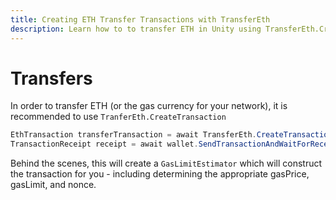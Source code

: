 ```yaml
---
title: Creating ETH Transfer Transactions with TransferEth
description: Learn how to to transfer ETH in Unity using TransferEth.CreateTransaction.
---
```


# Transfers

In order to transfer ETH (or the gas currency for your network), it is recommended to use `TranferEth.CreateTransaction`

```csharp
EthTransaction transferTransaction = await TransferEth.CreateTransaction(client, wallet, recipientAddress, DecimalNormalizer.Normalize(1));
TransactionReceipt receipt = await wallet.SendTransactionAndWaitForReceipt(client, transferTransaction);
```

Behind the scenes, this will create a `GasLimitEstimator` which will construct the transaction for you - including determining the appropriate gasPrice, gasLimit, and nonce.